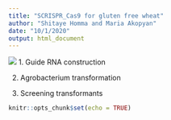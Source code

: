 ```yaml
---
title: "SCRISPR_Cas9 for gluten free wheat"
author: "Shitaye Homma and Maria Akopyan"
date: "10/1/2020"
output: html_document
---
```


![](https://ep.bmj.com/content/edpract/101/4/213/F1.medium.gif)
1. Guide RNA construction

2. Agrobacterium transformation

3. Screening transformants







```r
knitr::opts_chunk$set(echo = TRUE)
```

